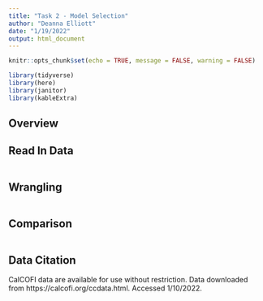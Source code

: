 ```yaml
---
title: "Task 2 - Model Selection"
author: "Deanna Elliott"
date: "1/19/2022"
output: html_document
---
```


```r
knitr::opts_chunk$set(echo = TRUE, message = FALSE, warning = FALSE)

library(tidyverse)
library(here)
library(janitor)
library(kableExtra)
```

## Overview


## Read In Data

```r

```

## Wrangling

```r

```

## Comparison

```r

```

## Data Citation
CalCOFI data are available for use without restriction. Data downloaded from https://calcofi.org/ccdata.html.  Accessed 1/10/2022.

